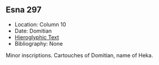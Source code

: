 ## Esna 297 {-}  
  
- Location: Column 10
- Date: Domitian 
- [Hieroglyphic Text](https://www.ifao.egnet.net/uploads/publications/enligne/Temples-Esna003.pdf#page=255){target="_blank"}  
- Bibliography: None

Minor inscriptions. Cartouches of Domitian, name of Heka. 